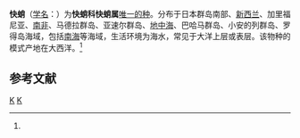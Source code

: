 {{Speciesbox
| taxon = Ocythoe tuberculata
| image = Ocythoe tuberculata3.jpg
| binomial_authority = (Rafinesque, 1814)<ref name='id10916'>{{cite web| url =http://www.bioinfo.cn/db05/BjdwSpecies.php?action=view&id=10916| title =快蛸| work =《中国动物物种编目数据库》| publisher =中国科学院微生物研究所| author =中国科学院动物研究所| accessdate =2009-04-28| deadurl =yes| archiveurl =https://web.archive.org/web/20160305071835/http://www.bioinfo.cn/db05/BjdwSpecies.php?action=view&id=10916| archivedate =2016-03-05}}</ref>
| synonyms = *''Octopus carenae'' <small>[[Jean_Baptiste_Vérany|Vérany]], 1839</small>
*''Octopus catenulatus'' <small>[[Rodolfo_Amando_Philippi|Philippi]], 1844</small>
*''Octopus reticularis'' <small>Petangna, 1828</small>
*''Octopus tuberculatus'' <small>[[Antoine_Risso|Risso]], 1854</small>
*''Octopus veranyi'' <small>[[Johann_Andreas_Wagner|Wagner]], 1829</small>
*''Octopus violaceus'' <small>[[Antoine_Risso|Risso]], 1854</small>
*''Tremoctopus doderleini'' <small>[[Arnold_Edward_Ortmann|Ortmann]], 1888</small>
}}

'''快蛸'''（[[学名|学名]]：{{lang|la|''Ocythoe tuberculata''}}）为'''快蛸科快蛸属'''[[單型|唯一的种]]。分布于日本群岛南部、[[新西兰|新西兰]]、加里福尼亚、[[南非|南非]]、马德拉群岛、亚速尔群岛、[[地中海|地中海]]、巴哈马群岛、小安的列群岛、罗得岛海域，包括[[南海|南海]]等海域，生活环境为海水，常见于大洋上层或表层。该物种的模式产地在大西洋。<ref name='id10916'/>

== 参考文献 ==
{{reflist}}

{{软体动物小作品}}

{{Taxonbar}}
[[Category:1814年描述的动物|K]]
[[Category:八腕目|K]]